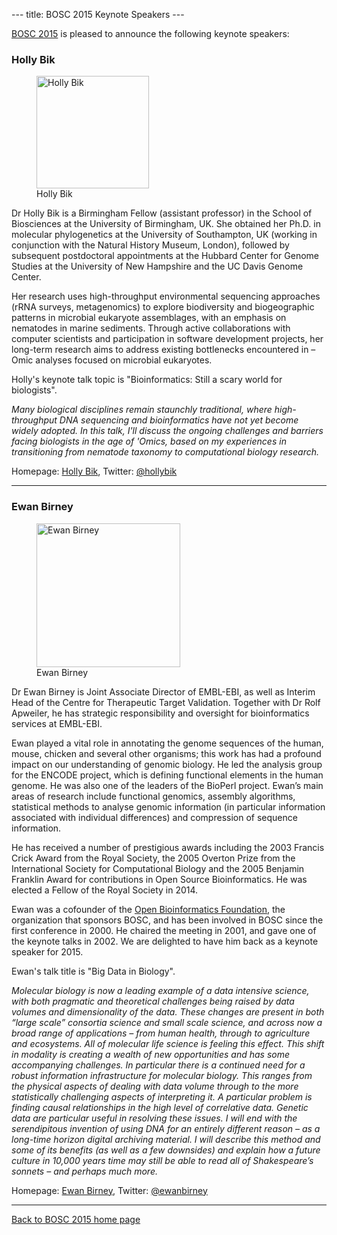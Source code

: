 ---
title: BOSC 2015 Keynote Speakers
---

[[BOSC 2015]] is pleased to announce the following keynote speakers:

=== Holly Bik ===

[[Image:HollyBik.png|180px|left|Holly Bik]]

Dr Holly Bik is a Birmingham Fellow (assistant professor) in the School of Biosciences at the University of Birmingham, UK. She obtained her Ph.D. in molecular phylogenetics at the University of Southampton, UK (working in conjunction with the Natural History Museum, London), followed by subsequent postdoctoral appointments at the Hubbard Center for Genome Studies at the University of New Hampshire and the UC Davis Genome Center.

Her research uses high-throughput environmental sequencing approaches (rRNA surveys, metagenomics) to explore biodiversity and biogeographic patterns in microbial eukaryote assemblages, with an emphasis on nematodes in marine sediments. Through active collaborations with computer scientists and participation in software development projects, her long-term research aims to address existing bottlenecks encountered in –Omic analyses focused on microbial eukaryotes.

Holly's keynote talk topic is "Bioinformatics: Still a scary world for biologists".

''Many biological disciplines remain staunchly traditional, where high-throughput DNA sequencing and bioinformatics have not yet become widely adopted. In this talk, I'll discuss the ongoing challenges and barriers facing biologists in the age of 'Omics, based on my experiences in transitioning from nematode taxonomy to computational biology research.''

Homepage: [http://www.hollybik.com/about/ Holly Bik], Twitter: [https://twitter.com/hollybik @hollybik]

----

=== Ewan Birney ===

[[Image:EwanBirney2.jpg|230px|right|Ewan Birney]]


Dr Ewan Birney is Joint Associate Director of EMBL-EBI, as well as Interim Head of the Centre for Therapeutic Target Validation. Together with Dr Rolf Apweiler, he has strategic responsibility and oversight for bioinformatics services at EMBL-EBI.

Ewan played a vital role in annotating the genome sequences of the human, mouse, chicken and several other organisms; this work has had a profound impact on our understanding of genomic biology. He led the analysis group for the ENCODE project, which is defining functional elements in the human genome. He was also one of the leaders of the BioPerl project. Ewan’s main areas of research include functional genomics, assembly algorithms, statistical methods to analyse genomic information (in particular information associated with individual differences) and compression of sequence information.

He has received a number of prestigious awards including the 2003 Francis Crick Award from the Royal Society, the 2005 Overton Prize from the International Society for Computational Biology and the 2005 Benjamin Franklin Award for contributions in Open Source Bioinformatics. He was elected a Fellow of the Royal Society in 2014.

Ewan was a cofounder of the [[Main_Page|Open Bioinformatics Foundation]], the organization that sponsors BOSC, and has been involved in BOSC since the first conference in 2000. He chaired the meeting in 2001, and gave one of the keynote talks in 2002. We are delighted to have him back as a keynote speaker for 2015.

Ewan's talk title is "Big Data in Biology".

''Molecular biology is now a leading example of a data intensive science, with both pragmatic and theoretical challenges being raised by data volumes and dimensionality of the data. These changes are present in both “large scale” consortia science and small scale science, and across now a broad range of applications – from human health, through to agriculture and ecosystems. All of molecular life science is feeling this effect. This shift in modality is creating a wealth of new opportunities and has some accompanying challenges. In particular there is a continued need for a robust information infrastructure for molecular biology. This ranges from the physical aspects of dealing with data volume through to the more statistically challenging aspects of interpreting it. A particular problem is finding causal relationships in the high level of correlative data. Genetic data are particular useful in resolving these issues. I will end with the serendipitous invention of using DNA for an entirely different reason – as a long-time horizon digital archiving material. I will describe this method and some of its benefits (as well as a few downsides) and explain how a future culture in 10,000 years time may still be able to read all of Shakespeare’s sonnets – and perhaps much more.''

Homepage: [https://www.ebi.ac.uk/~birney/ Ewan Birney], Twitter: [https://twitter.com/ewanbirney @ewanbirney]

----
[[BOSC_2015|Back to BOSC 2015 home page]]